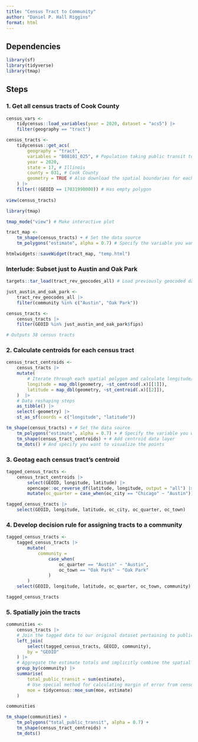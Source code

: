 ```yaml
---
title: "Census Tract to Community"
author: "Daniel P. Hall Riggins"
format: html
---
```


## Dependencies

```r
library(sf)
library(tidyverse)
library(tmap)
```

## Steps

### 1. Get all census tracts of Cook County

```r
census_vars <- 
    tidycensus::load_variables(year = 2020, dataset = "acs5") |> 
    filter(geography == "tract")
```


```r
census_tracts <-
    tidycensus::get_acs(
        geography = "tract",
        variables = "B08101_025", # Population taking public transit to work
        year = 2020,
        state = 17, # Illinois
        county = 031, # Cook County
        geometry = TRUE # Also download the spatial boundaries for each tract
    ) |> 
    filter(!(GEOID == 17031990000)) # Has empty polygon
 
view(census_tracts)
```

```r
library(tmap)

tmap_mode("view") # Make interactive plot

tract_map <-
    tm_shape(census_tracts) + # Set the data source
    tm_polygons("estimate", alpha = 0.7) # Specify the variable you want visualized

htmlwidgets::saveWidget(tract_map, "temp.html")
```

### Interlude: Subset just to Austin and Oak Park

```r
targets::tar_load(tract_rev_geocodes_all) # Load previously geocoded data

just_austin_and_oak_park <-
    tract_rev_geocodes_all |> 
    filter(community %in% c("Austin", "Oak Park"))

census_tracts <-
    census_tracts |> 
    filter(GEOID %in% just_austin_and_oak_park$fips)

# Outputs 38 census tracts
```

### 2. Calculate centroids for each census tract

```r
census_tract_centroids <-
    census_tracts |>
    mutate(
        # Iterate through each spatial polygon and calculate longitude/latitude
        longitude = map_dbl(geometry, ~st_centroid(.x)[[1]]),
        latitude = map_dbl(geometry, ~st_centroid(.x)[[2]]),
    )  |> 
    # Data reshaping steps
    as_tibble() |>
    select(-geometry) |> 
    st_as_sf(coords = c("longitude", "latitude"))

```

```r
tm_shape(census_tracts) + # Set the data source
    tm_polygons("estimate", alpha = 0.7) + # Specify the variable you want visualized 
    tm_shape(census_tract_centroids) + # Add centroid data layer
    tm_dots() # And specify you want to visualize the points
```

### 3. Geotag each census tract's centroid

```r
tagged_census_tracts <- 
    census_tract_centroids |> 
        select(GEOID, longitude, latitude) |> 
        opencage::oc_reverse_df(latitude, longitude, output = "all") |> 
        mutate(oc_quarter = case_when(oc_city == "Chicago" ~ "Austin"))

tagged_census_tracts |> 
    select(GEOID, longitude, latitude, oc_city, oc_quarter, oc_town)
```

### 4. Develop decision rule for assigning tracts to a community

```r
tagged_census_tracts <-
    tagged_census_tracts |> 
        mutate(
            community =
                case_when(
                    oc_quarter == "Austin" ~ "Austin",
                    oc_town == "Oak Park" ~ "Oak Park"
                )
        ) 
    select(GEOID, longitude, latitude, oc_quarter, oc_town, community)

tagged_census_tracts
```

### 5. Spatially join the tracts

```r
communities <-
    census_tracts |>
    # Join the tagged data to our original dataset pertaining to public transit
    left_join(
        select(tagged_census_tracts, GEOID, community),
        by = "GEOID"
    ) |> 
    # Aggregate the estimate totals and implicitly combine the spatial polygons
    group_by(community) |> 
    summarise(
        total_public_transit = sum(estimate),
        # Use special method for calculating margin of error from census survey data
        moe = tidycensus::moe_sum(moe, estimate)
    )

communities
```

```r
tm_shape(communities) +
    tm_polygons("total_public_transit", alpha = 0.7) +
    tm_shape(census_tract_centroids) +
    tm_dots()
```




